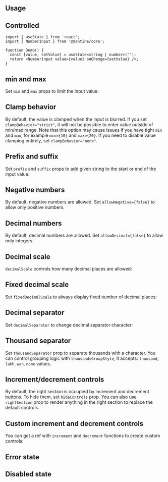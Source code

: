 

## Usage

<InputFeatures component="NumberInput" element="input" />

<Demo data={NumberInputDemos.usage} />

## Controlled

```tsx
import { useState } from 'react';
import { NumberInput } from '@mantine/core';

function Demo() {
  const [value, setValue] = useState<string | number>('');
  return <NumberInput value={value} onChange={setValue} />;
}
```

## min and max

Set `min` and `max` props to limit the input value:

<Demo data={NumberInputDemos.minMax} />

## Clamp behavior

By default, the value is clamped when the input is blurred. If you set `clampBehavior="strict"`,
it will not be possible to enter value outside of min/max range. Note that this option
may cause issues if you have tight `min` and `max`, for example `min={10}` and `max={20}`.
If you need to disable value clamping entirely, set `clampBehavior="none"`.

<Demo data={NumberInputDemos.strictClamp} />

## Prefix and suffix

Set `prefix` and `suffix` props to add given string to the start or end of the input value:

<Demo data={NumberInputDemos.prefixSuffix} />

## Negative numbers

By default, negative numbers are allowed. Set `allowNegative={false}` to allow only positive numbers.

<Demo data={NumberInputDemos.allowNegative} />

## Decimal numbers

By default, decimal numbers are allowed. Set `allowDecimal={false}` to allow only integers.

<Demo data={NumberInputDemos.allowDecimal} />

## Decimal scale

`decimalScale` controls how many decimal places are allowed:

<Demo data={NumberInputDemos.decimalScale} />

## Fixed decimal scale

Set `fixedDecimalScale` to always display fixed number of decimal places:

<Demo data={NumberInputDemos.fixedDecimalScale} />

## Decimal separator

Set `decimalSeparator` to change decimal separator character:

<Demo data={NumberInputDemos.decimalSeparator} />

## Thousand separator

Set `thousandSeparator` prop to separate thousands with a character. You can control
grouping logic with `thousandsGroupStyle`, it accepts: `thousand`, `lakh`, `wan`, `none` values.

<Demo data={NumberInputDemos.thousandsSeparator} />

<InputSections component="NumberInput" />

<Demo data={NumberInputDemos.sections} />

## Increment/decrement controls

By default, the right section is occupied by increment and decrement buttons.
To hide them, set `hideControls` prop. You can also use `rightSection` prop to render anything
in the right section to replace the default controls.

<Demo data={NumberInputDemos.rightSection} />

## Custom increment and decrement controls

You can get a ref with `increment` and `decrement` functions to create custom controls:

<Demo data={NumberInputDemos.handlers} />

## Error state

<Demo data={NumberInputDemos.error} />

## Disabled state

<Demo data={NumberInputDemos.disabled} />

<StylesApiSelectors component="NumberInput" />

<Demo data={NumberInputDemos.stylesApi} />

<GetElementRef component="NumberInput" refType="input" />

<InputAccessibility component="NumberInput" />
